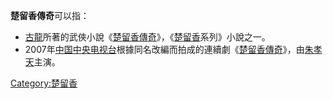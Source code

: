 '''楚留香傳奇'''可以指：
*[[古龍|古龍]]所著的武俠小說《[[楚留香傳奇|楚留香傳奇]]》，《[[楚留香|楚留香]]系列》小說之一。
*2007年[[中国中央电视台|中国中央电视台]]根據同名改編而拍成的連續劇《[[楚留香傳奇_(電視劇)|楚留香傳奇]]》，由[[朱孝天|朱孝天]]主演。
{{disambig|Cat=五字作品消歧义}}
[[Category:楚留香|Category:楚留香]]